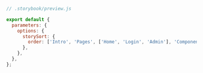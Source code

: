 ```js
// .storybook/preview.js

export default {
  parameters: {
    options: {
      storySort: {
        order: ['Intro', 'Pages', ['Home', 'Login', 'Admin'], 'Components'],
      },
    },
  },
};
```
